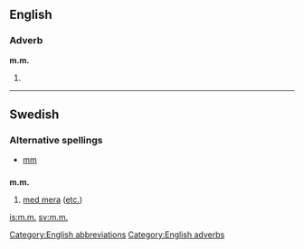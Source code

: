 {{also|mm|Mm|MM|mm.|.mm|m-m|M&M}}
==English==

===Adverb===
'''m.m.'''

# {{abbreviation of|[[mutatis mutandis]]}}

[[Category:English abbreviations]]
[[Category:English adverbs]]

----

==Swedish==

===Alternative spellings===
* [[mm#Swedish|mm]]

==={{abbreviation|Swedish}}===
'''m.m.'''

# [[med mera]] ([[etc.]])

[[is:m.m.]]
[[sv:m.m.]]